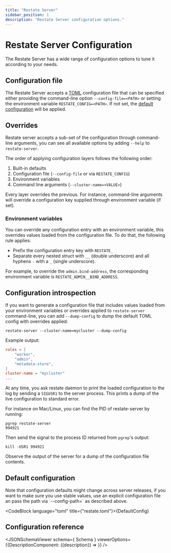 ```yaml
---
title: "Restate Server"
sidebar_position: 1
description: "Restate Server configuration options."
---
```



# Restate Server Configuration

The Restate Server has a wide range of configuration options to tune it according to your needs.

## Configuration file

The Restate Server accepts a [TOML](https://toml.io/en/) configuration file that can be specified either providing the command-line option `--config-file=<PATH>` or setting the environment variable `RESTATE_CONFIG=<PATH>`. If not set, the [default configuration](#default-configuration) will be applied.

## Overrides

Restate server accepts a sub-set of the configuration through command-line arguments, you can see all available options by adding `--help` to `restate-server`.

The order of applying configuration layers follows the following order:
1. Built-in defaults 
2. Configuration file (`--config-file` or via `RESTATE_CONFIG`)
3. Environment variables
4. Command line arguments (`--cluster-name=<VALUE>`)

<Admonition type="info" title="Note">
Every layer overrides the previous. For instance, command-line arguments will override a configuration key supplied through environment variable (if set).
</Admonition>

### Environment variables
You can override any configuration entry with an environment variable, this overrides values loaded from the configuration file. To do that, the following rule applies:

* Prefix the configuration entry key with `RESTATE_` 
* Separate every nested struct with `__` (double underscore) and all hyphens `-` with a `_` (single underscore).

For example, to override the `admin.bind-address`, the corresponding environment variable is `RESTATE_ADMIN__BIND_ADDRESS`.

## Configuration introspection

If you want to generate a configuration file that includes values loaded from your environment variables or overrides applied to `restate-server` command-line, you can add `--dump-config` to dump the default TOML config with overrides applied:
```shell
restate-server --cluster-name=mycluster --dump-config
```
Example output:
```toml
roles = [
    "worker",
    "admin",
    "metadata-store",
]
cluster-name = "mycluster"
...
```

At any time, you ask restate daemon to print the loaded configuration to the log by sending a `SIGUSR1` to the server process. This prints a dump of the live configuration to standard error.

For instance on Mac/Linux, you can find the PID of restate-server by running:
```shell
pgrep restate-server
994921
```
Then send the signal to the process ID returned from `pgrep`'s output:
```shell
kill -USR1 994921
```
Observe the output of the server for a dump of the configuration file contents.


## Default configuration

<Admonition type="tip" icon="💡" title="Tip">
Note that configuration defaults might change across server releases, if you want to make sure you use stable values, use an explicit configuration file an pass the path via `--config-path=<PATH>` as described above.
</Admonition>

<CodeBlock language="toml" title={"restate.toml"}>{DefaultConfig}</CodeBlock>

## Configuration reference

<JSONSchemaViewer schema={ Schema } viewerOptions={{DescriptionComponent: ({description}) => <ReactMarkdown children={description}/>}} />
